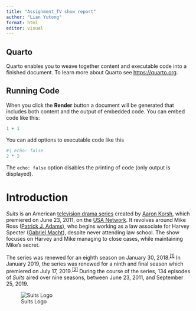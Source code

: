 ```yaml
---
title: "Assignment_TV show report"
author: "Lian Yutong"
format: html
editor: visual
---
```


## Quarto

Quarto enables you to weave together content and executable code into a finished document. To learn more about Quarto see <https://quarto.org>.

## Running Code

When you click the **Render** button a document will be generated that includes both content and the output of embedded code. You can embed code like this:

```r
1 + 1
```

You can add options to executable code like this

```r
#| echo: false
2 * 2
```

The `echo: false` option disables the printing of code (only output is displayed).

# Introduction

*Suits* is an American [television drama series](https://en.wikipedia.org/wiki/Television_drama_series "Television drama series") created by [Aaron Korsh](https://en.wikipedia.org/wiki/Aaron_Korsh "Aaron Korsh"), which premiered on June 23, 2011, on the [USA Network](https://en.wikipedia.org/wiki/USA_Network "USA Network"). It revolves around Mike Ross ([Patrick J. Adams](https://en.wikipedia.org/wiki/Patrick_J._Adams "Patrick J. Adams")), who begins working as a law associate for Harvey Specter ([Gabriel Macht](https://en.wikipedia.org/wiki/Gabriel_Macht "Gabriel Macht")), despite never attending law school. The show focuses on Harvey and Mike managing to close cases, while maintaining Mike's secret.

The series was renewed for an eighth season on January 30, 2018.^[\[1\]](https://en.wikipedia.org/wiki/List_of_Suits_episodes#cite_note-1)^ In January 2019, the series was renewed for a ninth and final season which premiered on July 17, 2019.^[\[2\]](https://en.wikipedia.org/wiki/List_of_Suits_episodes#cite_note-2)^ During the course of the series, 134 episodes of *Suits* aired over nine seasons, between June 23, 2011, and September 25, 2019.

![Suits Logo](https://en.wikipedia.org/wiki/File:SuitsSeasn1DVDCover.jpg)
